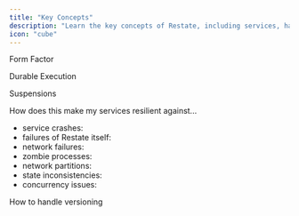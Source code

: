 ```yaml
---
title: "Key Concepts"
description: "Learn the key concepts of Restate, including services, handlers, and invocations."
icon: "cube"
---
```


Form Factor

Durable Execution

Suspensions

How does this make my services resilient against...

- service crashes:
- failures of Restate itself:
- network failures:
- zombie processes:
- network partitions:
- state inconsistencies:
- concurrency issues:

How to handle versioning
